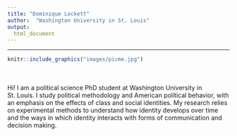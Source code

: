 ```yaml
---
title: "Dominique Lockett"
author:  "Washington University in St. Louis"
output:
  html_document
---
```


----
```r
knitr::include_graphics("images/picme.jpg")
```
<br></br>
Hi! I am a political science PhD student at Washington University in St. Louis. I study political methodology and American political behavior, with an emphasis on the effects of class and social identities. My research relies on experimental methods to understand how identity develops over time and the ways in which identity interacts with forms of communication and decision making.</p>



